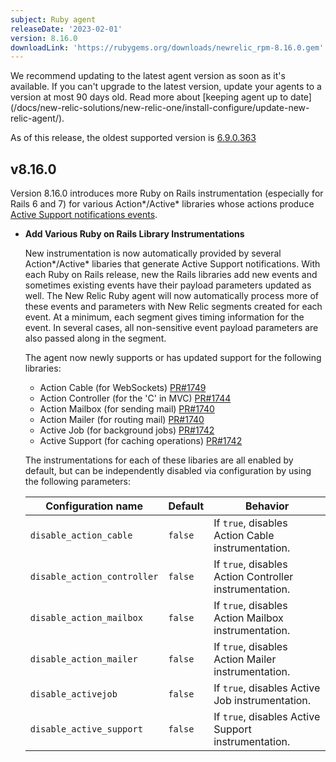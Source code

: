 ```yaml
---
subject: Ruby agent
releaseDate: '2023-02-01'
version: 8.16.0
downloadLink: 'https://rubygems.org/downloads/newrelic_rpm-8.16.0.gem'
---
```


<Callout variant="important">
We recommend updating to the latest agent version as soon as it's available. If you can't upgrade to the latest version, update your agents to a version at most 90 days old. Read more about [keeping agent up to date](/docs/new-relic-solutions/new-relic-one/install-configure/update-new-relic-agent/).

As of this release, the oldest supported version is [6.9.0.363](https://docs.newrelic.com/docs/release-notes/agent-release-notes/ruby-release-notes/ruby-agent-690363)
</Callout>

## v8.16.0

Version 8.16.0 introduces more Ruby on Rails instrumentation (especially for Rails 6 and 7) for various Action\*/Active\* libraries whose actions produce [Active Support notifications events](https://guides.rubyonrails.org/active_support_instrumentation.html).

- **Add Various Ruby on Rails Library Instrumentations**

  New instrumentation is now automatically provided by several Action\*/Active\* libaries that generate Active Support notifications. With each Ruby on Rails release, new the Rails libraries add new events and sometimes existing events have their payload parameters updated as well. The New Relic Ruby agent will now automatically process more of these events and parameters with New Relic segments created for each event. At a minimum, each segment gives timing information for the event. In several cases, all non-sensitive event payload parameters are also passed along in the segment.

  The agent now newly supports or has updated support for the following libraries:

  - Action Cable (for WebSockets) [PR#1749](https://github.com/newrelic/newrelic-ruby-agent/pull/1749)
  - Action Controller (for the 'C' in MVC) [PR#1744](https://github.com/newrelic/newrelic-ruby-agent/pull/1744/)
  - Action Mailbox (for sending mail) [PR#1740](https://github.com/newrelic/newrelic-ruby-agent/pull/1740)
  - Action Mailer (for routing mail) [PR#1740](https://github.com/newrelic/newrelic-ruby-agent/pull/1740)
  - Active Job (for background jobs) [PR#1742](https://github.com/newrelic/newrelic-ruby-agent/pull/1761)
  - Active Support (for caching operations) [PR#1742](https://github.com/newrelic/newrelic-ruby-agent/pull/1742)

  The instrumentations for each of these libaries are all enabled by default, but can be independently disabled via configuration by using the following parameters:

  | Configuration name | Default | Behavior |
  | ----- | ----- | ----- |
  | `disable_action_cable` | `false` | If `true`, disables Action Cable instrumentation. |
  | `disable_action_controller` | `false` | If `true`, disables Action Controller instrumentation. |
  | `disable_action_mailbox` | `false` | If `true`, disables Action Mailbox instrumentation. |
  | `disable_action_mailer` | `false` | If `true`, disables Action Mailer instrumentation. |
  | `disable_activejob` | `false` | If `true`, disables Active Job instrumentation. |
  | `disable_active_support` | `false` | If `true`, disables Active Support instrumentation. |
